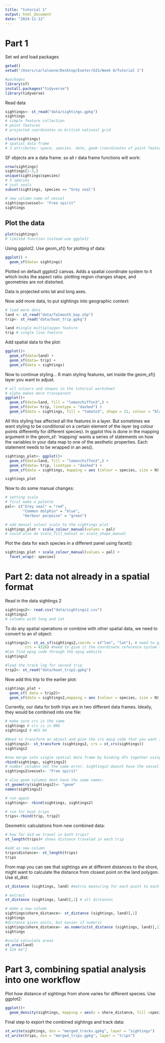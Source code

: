 ```yaml
---
title: "tutorial 1"
output: html_document
date: "2024-11-12"
---
```

# Part 1

Set wd and load packages
```r
getwd()
setwd("/Users/carlaleone/Desktop/Exeter/GIS/Week 8/Tutorial 1")

#packages
library(sf)
install.packages("tidyverse")
library(tidyverse)
```

Read data
```r
sightings<- st_read("data/sightings.gpkg")
sightings
# simple feature collection
# point features
# projected coordinates on british national grid

class(sightings)
# spatial data frame
# 3 attributes: space, species, date, geom (coordinates of point features)
```

SF objects are a data frame. so all r data frame functions will work:
```r
nrow(sightings)
sightings[1:3,]
unique(sightings$species)
# 3 species
# just seals
subset(sightings, species == "Grey seal")

# new column name of vessel
sightings$vessel<- "Free spirit"
sightings
```

## Plot the data
```r
plot(sightings)
# limited function instead use ggplot2
```
Using ggplot2. Use geom_sf() for plotting sf data:
```r
ggplot() + 
  geom_sf(data= sightings)
```
Plotted on default ggplot2 canvas. Adds a spatial coordinate system to it which locks the aspect ratio. plotting region changes shape, and geometries are not distorted. 

Data is projected onto lat and long axes.

Now add more data, to put sightings into geographic context:
```r
# load more data
land <- st_read("data/falmouth_bay.shp")
trip<- st_read("data/boat_trip.gpkg")

land #single multiploygon feature
trip # single line feature

``` 

Add spatial data to the plot:
```r
ggplot()+
  geom_sf(data=land) +
  geom_sf(data= trip) +
  geom_sf(data = sightings)
```
Now to continue styling... 6 main styling features, set inside the geom_sf() layer you want to adjust.
```r
# all colours and shapes in the tutorial worksheet
# alpha makes more transparent
ggplot()+
  geom_sf(data=land, fill = "lemonchiffon3",) +
  geom_sf(data= trip, linetype = "dashed") +
  geom_sf(data = sightings, fill = "tomato3", shape = 21, colour = "black", size = 2)
```
All this styling has affected all the features in a layer. But sometimes we want styling to be conditional on a certain element of the layer (eg colour points differently for different species). In ggplot this is done in the mapping argument in the geom_sf:
'mapping' wants a series of statements on how the variables in your data map to one of the aesthetic properties. Each statement needs to be wrapped in an aes().
```r
sightings_plot<- ggplot()+
  geom_sf(data=land, fill = "lemonchiffon3",) +
  geom_sf(data= trip, linetype = "dashed") +
  geom_sf(data = sightings, mapping = aes (colour = species, size = N) )

sightings_plot
```
Now to do some manual changes:
```r
# setting scale
# first make a palette
pal<- c("Grey seal" = "red",
        "Common dolphin" = "blue",
        "Harbour porpoise" = "green")

# add manual colour scale to the sightings plot
sightings_plot + scale_colour_manual(values = pal)
# could also do scale_fill_manual or scale_shape_manual

```
Plot the data for each species in a different panel using facet():
```r
sightings_plot + scale_colour_manual(values = pal) +
  facet_wrap(~ species)
```
# Part 2: data not already in a spatial format

Read in the data sightings 2
```r
sightings2<- read.csv("data/sightings2.csv")
sightings2
# columns with long and lat

```
To do any spatial operations or combine with other spatial data, we need to convert to an sf object:
```r
sightings2<- st_as_sf(sightings2,coords = c("lon", "lat"), # need to give the x and y coordinates of the csv
         crs = 4326) #need to give it the coordinate reference system through the epsg code
#Can find epsg code through the epsg website
sightings2

#load the track log for second trip
trip2<- st_read("data/boat_trip2.gpkg")
```

Now add this trip to the earlier plot:
```r
sightings_plot +
  geom_sf( data = trip2)+
  geom_sf(data = sightings2,mapping = aes (colour = species, size = N) )
```
Currently, our data for both trips are in two different data frames. Ideally, they would be combined into one file:
```r
# make sure crs is the same
sightings # crs is in BNG
sightings2 # WGS 84

#Need to transform an object and give the crs epsg code that you want it transformed to. In this case we want sightings2 in the british national grid to mathc sightings 1:
sightings2<- st_transform (sightings2, crs = st_crs(sightings))
sightings2

#now merge into single spatial data frame by binding dfs together using the rbind command
rbind(sightings, sightings2)
# number columns not the same error. Sightings2 doesnt have the vessel column from earlier:
sightings2$vessel<- "Free spirit"

# also geom columns dont have the same names:
st_geometry(sightings2)<- "geom"
names(sightings2)

# run again
sightings<- rbind(sightings, sightings2)

# run for boat trips
trips<-rbind(trip, trip2)
```
Geometric calculations from new combined data:
```r
# how far did we travel in both trips?
st_length(trips)# shows distance traveled in each trip

#add as new column
trips$distance<- st_length(trips)
trips
```
From map you can see that sightings are at different distances to the shore, might want to calculate the distance from closest point on the land polygon. Use st_dist:
```r
st_distance (sightings, land) #matrix measuring for each point to each land layer point

# extract 
st_distance (sightings, land)[,1] # all distances

# make a new column
sightings$shore_distance<- st_distance (sightings, land)[,1] 
sightings
#distance gives units, but easier if numeric
sightings$shore_distance<- as.numeric(st_distance (sightings, land)[,1] )
sightings

#could calculate areas
st_area(land)
# 524 km^2
```

# Part 3, combining spatial analysis into one workflow

Plot how distance of sightings from shore varies for different species. Use ggplot2:
```r
ggplot()+
  geom_density(sightings, mapping = aes(x = shore_distance, fill =species), alpha = 0.5)
```

Final step to export the combined sightings and track data:
```r
st_write(sightings, dsn = "merged_tracks.gpkg", layer = "sightings")
st_write(trips, dsn = "merged_trips.gpkg", layer = "trips")
```

